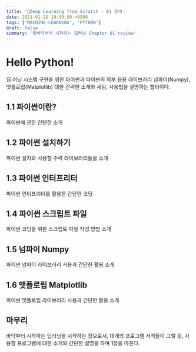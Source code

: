 ```yaml
---
title: '📝Deep Learning from Scratch - 01 준비'
date: 2021-01-18 19:00:00 +0900
tags: ['MACHINE-LEARNING', 'PYTHON']
draft: false
summary: '밑바닥부터 시작하는 딥러닝 Chapter 01 review'
---
```

# Hello Python!

딥 러닝 시스템 구현을 위한 파이썬과 파이썬의 외부 응용 라이브러리 넘파이(Numpy), 맷플로립(Matplotlib) 대한 간략한 소개와 세팅, 사용법을 설명하는 챕터이다.

## 1.1 파이썬이란?
파이썬에 관한 간단한 소개

## 1.2 파이썬 설치하기
파이썬 설치와 사용할 주력 라이브러리들을 소개

## 1.3 파이썬 인터프리터
파이썬 인터프리터를 활용한 간단한 코딩

## 1.4 파이썬 스크립트 파일
파이썬 코딩을 위한 스크립트 파일 작성 방법 소개

## 1.5 넘파이 Numpy
파이썬 넘파이 라이브러리 사용과 간단한 활용 소개

## 1.6 맷플로립 Matplotlib
파이썬 맷플로립 라이브러리 사용과 간단한 활용 소개

## 마무리
바닥부터 시작하는 딥러닝을 시작하는 장으로서, 대개의 프로그램 서적들이 그렇 듯, 사용할 프로그램에 대한 소개와 간단한 설명을 하며 1장을 마친다.